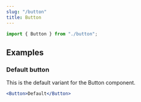 ```yaml
---
slug: "/button"
title: Button
---
```


```js
import { Button } from "./button";
```

## Examples

### Default button

This is the default variant for the Button component.

```jsx live=true
<Button>Default</Button>
```
